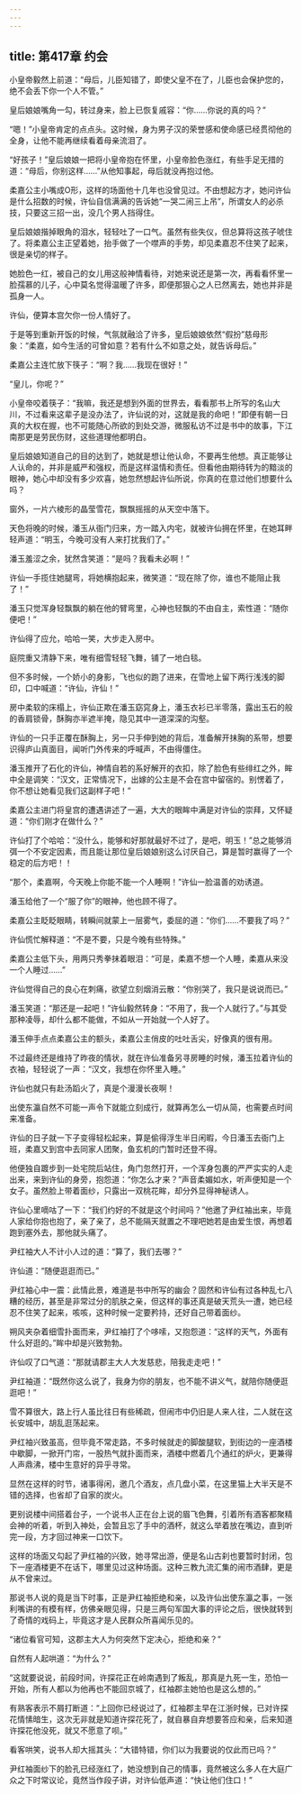 ```yaml
---
---
---
```

title: 第417章 约会
---





小皇帝毅然上前道：“母后，儿臣知错了，即使父皇不在了，儿臣也会保护您的，绝不会丢下你一个人不管。”

皇后娘娘嘴角一勾，转过身来，脸上已恢复戚容：“你……你说的真的吗？”

“嗯！”小皇帝肯定的点点头。这时候，身为男子汉的荣誉感和使命感已经贯彻他的全身，让他不能再继续看着母亲流泪了。

“好孩子！”皇后娘娘一把将小皇帝抱在怀里，小皇帝脸色涨红，有些手足无措的道：“母后，你别这样……”从他知事起，母后就没再抱过他。

柔嘉公主小嘴成O形，这样的场面他十几年也没曾见过。不由想起方才，她问许仙是什么招数的时候，许仙自信满满的告诉她“一哭二闹三上吊”，所谓女人的必杀技，只要这三招一出，没几个男人挡得住。

皇后娘娘揩掉眼角的泪水，轻轻吐了一口气。虽然有些失仪，但总算将这孩子唬住了。将柔嘉公主正望着她，抬手做了一个噤声的手势，却见柔嘉忍不住笑了起来，很是亲切的样子。

她脸色一红，被自己的女儿用这般神情看待，对她来说还是第一次，再看看怀里一脸孺慕的儿子，心中莫名觉得温暖了许多，即便那狠心之人已然离去，她也并非是孤身一人。

许仙，便算本宫欠你一份人情好了。

于是等到重新开饭的时候，气氛就融洽了许多，皇后娘娘依然“假扮”慈母形象：“柔嘉，如今生活的可曾如意？若有什么不如意之处，就告诉母后。”

柔嘉公主连忙放下筷子：“啊？我……我现在很好！”

“皇儿，你呢？”

小皇帝咬着筷子：“我嘛，我还是想到外面的世界去，看看那书上所写的名山大川，不过看来这辈子是没办法了，许仙说的对，这就是我的命吧！”即便有朝一日真的大权在握，也不可能随心所欲的到处交游，微服私访不过是书中的故事，下江南那更是劳民伤财，这些道理他都明白。

皇后娘娘知道自己的目的达到了，她就是想让他认命，不要再生他想。真正能够让人认命的，并非是威严和强权，而是这样温情和责任。但看他由期待转为的黯淡的眼神，她心中却没有多少欢喜，她忽然想起许仙所说，你真的在意过他们想要什么吗？

窗外，一片六棱形的晶莹雪花，飘飘摇摇的从天空中落下。

天色将晚的时候，潘玉从衙门归来，方一踏入内宅，就被许仙拥在怀里，在她耳畔轻声道：“明玉，今晚可没有人来打扰我们了。”

潘玉羞涩之余，犹然含笑道：“是吗？我看未必啊！”

许仙一手揽住她腿弯，将她横抱起来，微笑道：“现在除了你，谁也不能阻止我了！”

潘玉只觉浑身轻飘飘的躺在他的臂弯里，心神也轻飘的不由自主，索性道：“随你便吧！”

许仙得了应允，哈哈一笑，大步走入房中。

庭院重又清静下来，唯有细雪轻轻飞舞，铺了一地白毯。

但不多时候，一个娇小的身影，飞也似的跑了进来，在雪地上留下两行浅浅的脚印，口中喊道：“许仙，许仙！”

房中柔软的床榻上，许仙正欺在潘玉窈窕身上，潘玉衣衫已半零落，露出玉石的般的香肩锁骨，酥胸亦半遮半掩，隐见其中一道深深的沟壑。

许仙的一只手正覆在酥胸上，另一只手伸到她的背后，准备解开抹胸的系带，想要识得庐山真面目，闻听门外传来的呼喊声，不由得僵住。

潘玉推开了石化的许仙，神情自若的系好解开的衣扣，除了脸色有些绯红之外，眸中全是调笑：“汉文，正常情况下，出嫁的公主是不会在宫中留宿的。别愣着了，你不想让她看见我们这副样子吧！”

柔嘉公主进门将皇宫的遭遇讲述了一遍，大大的眼眸中满是对许仙的崇拜，又怀疑道：“你们刚才在做什么？”

许仙打了个哈哈：“没什么，能够和好那就最好不过了，是吧，明玉！”总之能够消弭一个不安定因素，而且能让那位皇后娘娘别这么讨厌自己，算是暂时赢得了一个稳定的后方吧！！

“那个，柔嘉啊，今天晚上你能不能一个人睡啊！”许仙一脸温善的劝诱道。

潘玉给他了一个“服了你”的眼神，他也顾不得了。

柔嘉公主眨眨眼睛，转瞬间就蒙上一层雾气，委屈的道：“你们……不要我了吗？”

许仙慌忙解释道：“不是不要，只是今晚有些特殊。”

柔嘉公主低下头，用两只秀拳抹着眼泪：“可是，柔嘉不想一个人睡，柔嘉从来没一个人睡过……”

许仙觉得自己的良心在刺痛，欲望立刻烟消云散：“你别哭了，我只是说说而已。”

潘玉笑道：“那还是一起吧！”许仙毅然转身：“不用了，我一个人就行了。”与其受那种凌辱，却什么都不能做，不如从一开始就一个人好了。

潘玉伸手点点柔嘉公主的额头，柔嘉公主俏皮的吐吐舌尖，好像真的很有用。

不过最终还是维持了昨夜的情状，就在许仙准备另寻房睡的时候，潘玉拉着许仙的衣袖，轻轻说了一声：“汉文，我想在你怀里入睡。”

许仙也就只有赴汤蹈火了，真是个漫漫长夜啊！

出使东瀛自然不可能一声令下就能立刻成行，就算再怎么一切从简，也需要点时间来准备。

许仙的日子就一下子变得轻松起来，算是偷得浮生半日闲暇，今日潘玉去衙门上班，柔嘉又到宫中去同家人团聚，鱼玄机的门暂时还登不得。

他便独自踱步到一处宅院后站住，角门忽然打开，一个浑身包裹的严严实实的人走出来，来到许仙的身旁，抱怨道：“你怎么才来？”声音柔媚如水，听声便知是一个女子。虽然脸上带着面纱，只露出一双桃花眸，却分外显得神秘诱人。

许仙心里嘀咕了一下：“我们约好的不就是这个时间吗？”他邀了尹红袖出来，毕竟人家给你抱也抱了，亲了亲了，总不能隔天就置之不理吧她若是由爱生恨，再想着跑到塞外去，那他就头痛了。

尹红袖大人不计小人过的道：“算了，我们去哪？”

许仙道：“随便逛逛而已。”

尹红袖心中一震：此情此景，难道是书中所写的幽会？固然和许仙有过各种乱七八糟的经历，甚至是非常过分的肌肤之亲，但这样的事还真是破天荒头一遭，她已经忍不住笑了起来，咳咳，这种时候一定要矜持，还好自己带着面纱。

朔风夹杂着细雪扑面而来，尹红袖打了个哆嗦，又抱怨道：“这样的天气，外面有什么好逛的。”眸中却是兴致勃勃。

许仙叹了口气道：“那就请郡主大人大发慈悲，陪我走走吧！”

尹红袖道：“既然你这么说了，我身为你的朋友，也不能不讲义气，就陪你随便逛逛吧！”

雪不算很大，路上行人虽比往日有些稀疏，但闹市中仍旧是人来人往，二人就在这长安城中，胡乱逛荡起来。

尹红袖兴致虽高，但毕竟不常走路，不多时候就走的脚酸腿软，到街边的一座酒楼中歇脚，一掀开门帘，一股热气就扑面而来，酒楼中燃着几个通红的炉火，更兼得人声鼎沸，楼中生意好的异乎寻常。

显然在这样的时节，诸事得闲，邀几个酒友，点几盘小菜，在这里猫上大半天是不错的选择，也省却了自家的炭火。

更别说楼中间搭着台子，一个说书人正在台上说的眉飞色舞，引着所有酒客都聚精会神的听着，听到入神处，会暂且忘了手中的酒杯，就这么举着放在嘴边，直到听完一段，方才回过神来一口饮下。

这样的场面又勾起了尹红袖的兴致，她寻常出游，便是名山古刹也要暂时封闭，包下一座酒楼更不在话下，哪里见过这种场面。这种三教九流汇集的闹市酒肆，更是从不曾来过。

那说书人说的竟是当下时事，正是尹红袖拒绝和亲，以及许仙出使东瀛之事，一张利嘴讲的有模有样，仿佛亲眼见得，只是三两句军国大事的评论之后，很快就转到了奇情的戏码上，毕竟这才是人民群众所喜闻乐见的。

“诸位看官可知，这郡主大人为何突然下定决心，拒绝和亲？”

自然有人起哄道：“为什么？”

“这就要说说，前段时间，许探花正在岭南遇到了叛乱，那真是九死一生，恐怕一开始，所有人都以为他再也不能回京城了，红袖郡主她怕也是这么想的。”

有熟客表示不屑打断道：“上回你已经说过了，红袖郡主早在江浙时候，已对许探花情愫暗生，这次无非就是知道许探花死了，就自暴自弃想要答应和亲，后来知道许探花他没死，就又不愿意了呗。”

看客哄笑，说书人却大摇其头：“大错特错，你们以为我要说的仅此而已吗？”

尹红袖面纱下的脸孔已经涨红了，她没想到自己的情事，竟然被这么多人在大庭广众之下时常议论，竟然当作段子讲，对许仙低声道：“快让他们住口！”